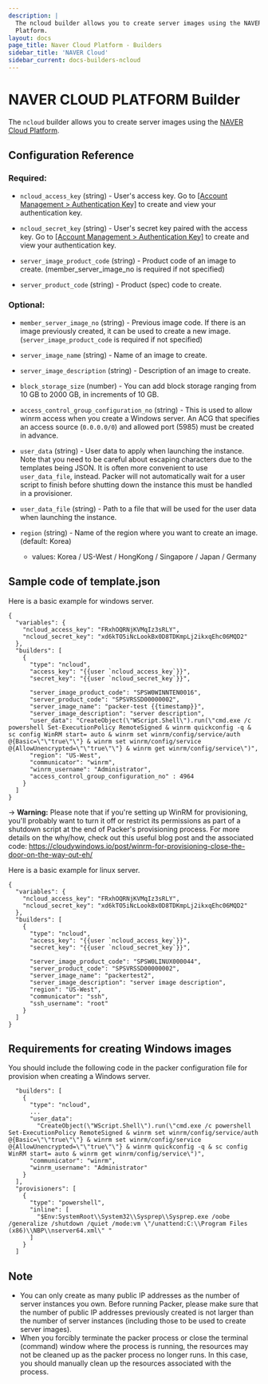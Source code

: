 ```yaml
---
description: |
  The ncloud builder allows you to create server images using the NAVER Cloud
  Platform.
layout: docs
page_title: Naver Cloud Platform - Builders
sidebar_title: 'NAVER Cloud'
sidebar_current: docs-builders-ncloud
---
```


# NAVER CLOUD PLATFORM Builder

The `ncloud` builder allows you to create server images using the [NAVER Cloud
Platform](https://www.ncloud.com/).

## Configuration Reference

### Required:

- `ncloud_access_key` (string) - User's access key. Go to [\[Account
  Management &gt; Authentication
  Key\]](https://www.ncloud.com/mypage/manage/authkey) to create and view
  your authentication key.

- `ncloud_secret_key` (string) - User's secret key paired with the access
  key. Go to [\[Account Management &gt; Authentication
  Key\]](https://www.ncloud.com/mypage/manage/authkey) to create and view
  your authentication key.

- `server_image_product_code` (string) - Product code of an image to create.
  (member_server_image_no is required if not specified)

- `server_product_code` (string) - Product (spec) code to create.

### Optional:

- `member_server_image_no` (string) - Previous image code. If there is an
  image previously created, it can be used to create a new image.
  (`server_image_product_code` is required if not specified)

- `server_image_name` (string) - Name of an image to create.

- `server_image_description` (string) - Description of an image to create.

- `block_storage_size` (number) - You can add block storage ranging from 10
  GB to 2000 GB, in increments of 10 GB.

- `access_control_group_configuration_no` (string) - This is used to allow
  winrm access when you create a Windows server. An ACG that specifies an
  access source (`0.0.0.0/0`) and allowed port (5985) must be created in
  advance.

- `user_data` (string) - User data to apply when launching the instance. Note
  that you need to be careful about escaping characters due to the templates
  being JSON. It is often more convenient to use `user_data_file`, instead.
  Packer will not automatically wait for a user script to finish before
  shutting down the instance this must be handled in a provisioner.

- `user_data_file` (string) - Path to a file that will be used for the user
  data when launching the instance.

- `region` (string) - Name of the region where you want to create an image.
  (default: Korea)
  - values: Korea / US-West / HongKong / Singapore / Japan / Germany

## Sample code of template.json

Here is a basic example for windows server.

    {
      "variables": {
        "ncloud_access_key": "FRxhOQRNjKVMqIz3sRLY",
        "ncloud_secret_key": "xd6kTO5iNcLookBx0D8TDKmpLj2ikxqEhc06MQD2"
      },
      "builders": [
        {
          "type": "ncloud",
          "access_key": "{{user `ncloud_access_key`}}",
          "secret_key": "{{user `ncloud_secret_key`}}",

          "server_image_product_code": "SPSW0WINNTEN0016",
          "server_product_code": "SPSVRSSD00000002",
          "server_image_name": "packer-test {{timestamp}}",
          "server_image_description": "server description",
          "user_data": "CreateObject(\"WScript.Shell\").run(\"cmd.exe /c powershell Set-ExecutionPolicy RemoteSigned & winrm quickconfig -q & sc config WinRM start= auto & winrm set winrm/config/service/auth @{Basic=\"\"true\"\"} & winrm set winrm/config/service @{AllowUnencrypted=\"\"true\"\"} & winrm get winrm/config/service\")",
          "region": "US-West",
          "communicator": "winrm",
          "winrm_username": "Administrator",
          "access_control_group_configuration_no" : 4964
        }
      ]
    }

-> **Warning:** Please note that if you're setting up WinRM for provisioning, you'll probably want to turn it off or restrict its permissions as part of a shutdown script at the end of Packer's provisioning process. For more details on the why/how, check out this useful blog post and the associated code:
https://cloudywindows.io/post/winrm-for-provisioning-close-the-door-on-the-way-out-eh/

Here is a basic example for linux server.

    {
      "variables": {
        "ncloud_access_key": "FRxhOQRNjKVMqIz3sRLY",
        "ncloud_secret_key": "xd6kTO5iNcLookBx0D8TDKmpLj2ikxqEhc06MQD2"
      },
      "builders": [
        {
          "type": "ncloud",
          "access_key": "{{user `ncloud_access_key`}}",
          "secret_key": "{{user `ncloud_secret_key`}}",

          "server_image_product_code": "SPSW0LINUX000044",
          "server_product_code": "SPSVRSSD00000002",
          "server_image_name": "packertest2",
          "server_image_description": "server image description",
          "region": "US-West",
          "communicator": "ssh",
          "ssh_username": "root"
        }
      ]
    }

## Requirements for creating Windows images

You should include the following code in the packer configuration file for
provision when creating a Windows server.

      "builders": [
        {
          "type": "ncloud",
          ...
          "user_data":
            "CreateObject(\"WScript.Shell\").run(\"cmd.exe /c powershell Set-ExecutionPolicy RemoteSigned & winrm set winrm/config/service/auth @{Basic=\"\"true\"\"} & winrm set winrm/config/service @{AllowUnencrypted=\"\"true\"\"} & winrm quickconfig -q & sc config WinRM start= auto & winrm get winrm/config/service\")",
          "communicator": "winrm",
          "winrm_username": "Administrator"
        }
      ],
      "provisioners": [
        {
          "type": "powershell",
          "inline": [
            "$Env:SystemRoot\\System32\\Sysprep\\Sysprep.exe /oobe /generalize /shutdown /quiet /mode:vm \"/unattend:C:\\Program Files (x86)\\NBP\\nserver64.xml\" "
          ]
        }
      ]

## Note

- You can only create as many public IP addresses as the number of server
  instances you own. Before running Packer, please make sure that the number
  of public IP addresses previously created is not larger than the number of
  server instances (including those to be used to create server images).
- When you forcibly terminate the packer process or close the terminal
  (command) window where the process is running, the resources may not be
  cleaned up as the packer process no longer runs. In this case, you should
  manually clean up the resources associated with the process.
